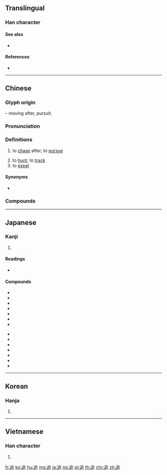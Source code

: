 {{character info/new}}
==Translingual==

===Han character===
{{Han char|rn=162|rad=辵|as=06|sn=10|four=37307|canj=YHRR|ids=⿺辶𠂤}}

====See also====
* {{l|mul|遣}} <!-- Graphically similar -->

====References====
* {{Han ref|kx=1256.100|dkj=38836|dj=1739.270|hdz=63829.050|uh=8FFD|ud=36861|bh=B06C|bd=45164}}

----

==Chinese==
{{zh-forms}}

===Glyph origin===
{{Han etym}}
{{Han compound|辵|t1=movement|alt1=⻌|𠂤|ls=psc|c1=s|c2=p}} – moving after, pursuit.

===Pronunciation===
{{zh-pron
|m=zhuī
|c=zeoi1
|h=pfs=tûi/chûi
|h_note=tûi - vernacular; chûi - literary
|mn=tui
|w=1tsoe
|mc=y
|oc=y
|ma=Zh-zhui.ogg
|cat=v
}}

===Definitions===
{{zh-hanzi}}

# to [[chase]] after; to [[pursue]]
#: {{zh-x|追夢|to chase one's dreams}}
# to [[hunt]]; to [[track]]
# to [[expel]]

====Synonyms====
* {{sense|to chase after}} {{zh-l|追逐}}

===Compounds===
{{zh-der|追奔逐北|追本窮源|追逼|追補|追捕|追查|追悼|追肥|追風逐電|追趕|追根|追根究底|追根溯源|追光|追懷|追悔|追擊|追緝|追記|追加|追殲|追剿|追繳|追究|追念|追求|追認|追述|追思|追訴|追溯|追隨|追索|追亡逐北|追尾|追問|追想|追星族|追敘|追尋|追憶|追贓|追贈|追逐|追蹤|來者可追|勾追|慎終追遠|密切追隨|急起直追|心慕筆追|心慕手追|形影相追|奮起直追|尾追|乘勝追擊|死追活追|撫今追昔|窮寇莫追|窮寇勿追|當官追究|狗追耗子|窮追不捨|緊追不捨|遹追|躡景追飛|雷達追蹤|追風覓影|買笑追歡|追悼會|追星趕月|追風躡影|追拿|追隨驥尾|訴追|追魂攝魄|追訴權|追悔不及|賣笑追歡|追蹤覓影|追諡|追風捕影|追賠|追根究柢|駟馬難追|謹終追遠|覓愛追歡|追歡取樂|追本溯源|靡追|緊追|追索權|追蹤躡跡|追撞|逐電追風|追討|追薦|追胥|追殺|追歡買笑|追歡|追晉|追悔何及|追加預算|追兵|躡影追風|追駟不及|緊追權|追遠|追封}}

----

==Japanese==

===Kanji===
{{ja-kanji|grade=3|rs=辵06}}

# {{defn|lang=ja|sort=辵06}}

====Readings====
* {{ja-readings|goon=[[つい]] (tsui)|kanon=[[つい]] (tsui)|on=[[たい]] (tai)|kun=[[おう]] (ou)}}

====Compounds====
{{top2}}
* {{l|ja|追憶}}
* {{l|ja|追加}}
* {{l|ja|追記}}
* {{l|ja|追求}}
* {{l|ja|追及}}
* {{l|ja|追究}}
* {{l|ja|追撃}}
{{mid2}}
* {{l|ja|追伸}}
* {{l|ja|追随}}
* {{l|ja|追訴}}
* {{l|ja|追徴}}
* {{l|ja|追討}}
* {{l|ja|追悼}}
* {{l|ja|追尾}}
{{bottom}}

----

==Korean==

===Hanja===
{{ko-hanja|hangeul=[[추]], [[퇴]]|eumhun=|rv=chu, toe|mr=ch'u, t'oe|y=chwu, thoy}}

# {{defn|lang=ko|sort=辵06}}

----

==Vietnamese==

===Han character===
{{vi-hantu|[[truy]], [[choai]]|rs=辵06}}

# {{defn|lang=vi|sort=辵06}}

[[fr:追]]
[[ko:追]]
[[hu:追]]
[[mg:追]]
[[ja:追]]
[[no:追]]
[[pl:追]]
[[th:追]]
[[chr:追]]
[[zh:追]]